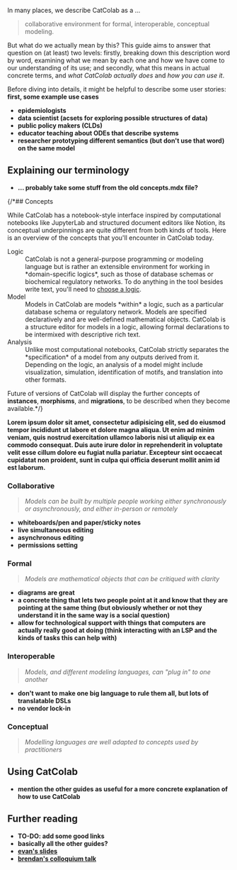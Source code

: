 
In many places, we describe CatColab as a ...

> collaborative environment for formal, interoperable, conceptual modeling.

But what do we actually mean by this?
This guide aims to answer that question on (at least) two levels: firstly, breaking down this description word by word, examining what we mean by each one and how we have come to our understanding of its use; and secondly, what this means in actual concrete terms, and *what CatColab actually does* and *how you can use it*.

Before diving into details, it might be helpful to describe some user stories:
**first, some example use cases**

- **epidemiologists**
- **data scientist (acsets for exploring possible structures of data)**
- **public policy makers (CLDs)**
- **educator teaching about ODEs that describe systems**
- **researcher prototyping different semantics (but don't use that word) on the same model**



























## Explaining our terminology

- **... probably take some stuff from the old concepts.mdx file?**

{/*## Concepts

While CatColab has a notebook-style interface inspired by computational
notebooks like JupyterLab and structured document editors like Notion, its
conceptual underpinnings are quite different from both kinds of tools. Here is
an overview of the concepts that you'll encounter in CatColab today.

<dl>

<dt>Logic</dt>

<dd>CatColab is not a general-purpose programming or modeling language but is
rather an extensible environment for working in *domain-specific logics*, such
as those of database schemas or biochemical regulatory networks. To do anything
in the tool besides write text, you'll need to <A href="theories">choose a
logic</A>.</dd>

<dt>Model</dt>

<dd>Models in CatColab are models *within* a logic, such as a particular
database schema or regulatory network. Models are specified declaratively and
are well-defined mathematical objects. CatColab is a structure editor for models
in a logic, allowing formal declarations to be intermixed with descriptive rich
text.</dd>

<dt>Analysis</dt>

<dd>Unlike most computational notebooks, CatColab strictly separates the
*specification* of a model from any outputs derived from it. Depending on the
logic, an analysis of a model might include visualization, simulation,
identification of motifs, and translation into other formats.</dd>

</dl>

Future of versions of CatColab will display the further concepts of
**instances**, **morphisms**, and **migrations**, to be described when they
become available.*/}

**Lorem ipsum dolor sit amet, consectetur adipisicing elit, sed do eiusmod
tempor incididunt ut labore et dolore magna aliqua. Ut enim ad minim veniam,
quis nostrud exercitation ullamco laboris nisi ut aliquip ex ea commodo
consequat. Duis aute irure dolor in reprehenderit in voluptate velit esse
cillum dolore eu fugiat nulla pariatur. Excepteur sint occaecat cupidatat non
proident, sunt in culpa qui officia deserunt mollit anim id est laborum.**











### Collaborative

> *Models can be built by multiple people working either synchronously or asynchronously, and either in-person or remotely*

- **whiteboards/pen and paper/sticky notes**
- **live simultaneous editing**
- **asynchronous editing**
- **permissions setting**













### Formal

> *Models are mathematical objects that can be critiqued with clarity*

- **diagrams are great**
- **a concrete thing that lets two people point at it and know that they are pointing at the same thing (but obviously whether or not they understand it in the same way is a social question)**
- **allow for technological support with things that computers are actually really good at doing (think interacting with an LSP and the kinds of tasks this can help with)**













### Interoperable

> *Models, and different modeling languages, can "plug in" to one another*

- **don't want to make one big language to rule them all, but lots of translatable DSLs**
- **no vendor lock-in**











### Conceptual

> *Modelling languages are well adapted to concepts used by practitioners*











## Using CatColab

- **mention the other guides as useful for a more concrete explanation of how to use CatColab**











## Further reading

- **TO-DO: add some good links**
- **basically all the other guides?**
- [**evan's slides**](https://www.epatters.org/assets/slides/2025-act/slides.html#/introducing-catcolab)
- [**brendan's colloquium talk**](https://www.youtube.com/watch?v=qom2mAimnTc)
